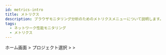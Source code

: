 ```yaml
---
id: metrics-intro
title: メトリクス
description: ブラウザモニタリング分析のためのメトリクスメニューについて説明します。
tags:
  - ネットワーク性能モニタリング
  - メトリクス
---
```


ホーム画面 > プロジェクト選択 > <Cmdname sid="sitemap" className="uitext" /> > <Cmdname sid="tag_count" className="uitext" />


<Metricsintrov2 />
